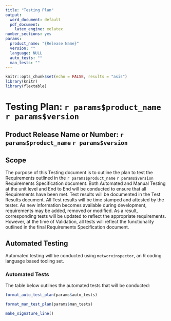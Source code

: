 ```yaml
---
title: "Testing Plan"
output:
  word_document: default
  pdf_document:
    latex_engine: xelatex
number_sections: yes
params:
  product_name: "{Release Name}"
  version: ""
  language: NULL
  auto_tests: ""
  man_tests: ""
---
```


```r
knitr::opts_chunk$set(echo = FALSE, results = "asis")
library(knitr)
library(flextable)
```

# Testing Plan: `r params$product_name` `r params$version`

## Product Release Name or Number: `r params$product_name` `r params$version`

## Scope
The purpose of this Testing document is to outline the plan to test the Requirements outlined in the `r params$product_name` `r params$version` Requirements Specification document. Both Automated and Manual Testing at the unit level and End to End will be conducted to ensure that all Requirements have been met. Test results will be documented in the Test Results document. All Test results will be time stamped and attested by the tester. As new information becomes available during development, requirements may be added, removed or modified. As a result, corresponding tests will be updated to reflect the appropriate requirements. However, at the time of Validation, all tests will reflect the functionality outlined in the final Requirements Specification document.

## Automated Testing
Automated testing will be conducted using `metworxinspector`, an R coding language based tooling set. 

### Automated Tests
The table below outlines the automated tests that will be conducted:
```r
format_auto_test_plan(params$auto_tests)
```

<!-- Manual tests -->
```r
format_man_test_plan(params$man_tests)
```

\newpage

```r
make_signature_line()
```


